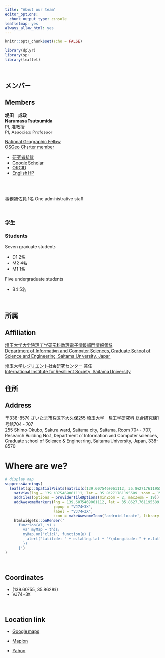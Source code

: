 ```yaml
---
title: "About our team"
editor_options:
  chunk_output_type: console
leafletmap: yes
always_allow_html: yes
---
```


```r
knitr::opts_chunk$set(echo = FALSE)

library(dplyr)
library(sp)
library(leaflet)
```


<br>

## メンバー
##  Members

**堤田　成政**  
**Narumasa Tsutsumida**  
PI, 准教授  
PI, Associate Professor 

[National Geographic Fellow](https://www.nationalgeographic.org/find-explorers/narumasa-tsutsumida)  
[OSGeo Charter member](https://wiki.osgeo.org/wiki/User:Naru)  

- [研究者総覧](http://s-read.saitama-u.ac.jp/researchers/pages/researcher/spZMMhAo)
- [Google Scholar](https://scholar.google.co.jp/citations?user=_Hw3vQQAAAAJ)
- [ORCID](https://orcid.org/0000-0002-6333-0301)
- [English HP](https://narutstsmd.wordpress.com)    

　　
<br>
<br>  

事務補佐員 1名
One administrative staff


<br>  

###  学生
### Students
Seven graduate students

- D1  2名 
- M2  4名  
- M1  1名  

Five undergraduate students

- B4  5名



<br>

## 所属
## Affiliation

[埼玉大学大学院理工学研究科数理電子情報部門情報領域](http://www.ics.saitama-u.ac.jp)  
[Department of Information and Computer Sciences, Graduate School of Science and Engineering, Saitama University, Japan](http://www.ics.saitama-u.ac.jp/en/)

[埼玉大学レジリエント社会研究センター](http://iirs.saitama-u.ac.jp/) 兼任  
[International Institute for Resillient Society, Saitama University](http://iirs.saitama-u.ac.jp/en/index.html)
<br>


## 住所
## Address

〒338-8570 さいたま市桜区下大久保255 埼玉大学　理工学研究科 総合研究棟1号館704・707  
255 Shimo-Okubo, Sakura ward, Saitama city, Saitama, Room 704・707, Research Building No.1, Department of Information and Computer sciences, Graduate school of Science & Engineering, Saitama University,  Japan, 338-8570


# Where are we?



```r
# display map
suppressWarnings(
  leaflet(sp::SpatialPoints(matrix(c(139.6075469061112, 35.86271761195589),nrow = 1)) , width = "100%") %>% 
    setView(lng = 139.6075469061112, lat = 35.86271761195589, zoom = 15) %>% 
    addTiles(options = providerTileOptions(minZoom = 2, maxZoom = 19)) %>%
    addAwesomeMarkers(lng = 139.6075469061112, lat = 35.86271761195589, 
                      popup = "VJ74+3X",
                      label = "VJ74+3X",
                      icon = makeAwesomeIcon("android-locate", library = "ion", markerColor = "red"))  %>%
    htmlwidgets::onRender('
      function(el, x) {
        var myMap = this;
        myMap.on("click", function(e) {
          alert("Latitude: " + e.latlng.lat + "\\nLongitude: " + e.latlng.lng)
        })
      }')
)
```

<br>  

## Coordinates
- (139.60755, 35.86289)
- VJ74+3X

<br>

## Location link
- [Google maps](https://goo.gl/maps/n8XZ7kf1R8eR4GHk7)

- [Mapion](https://www.mapion.co.jp/m2/35.86271761195589,139.6075469061112,18)

- [Yahoo](https://yahoo.jp/WqUb6x)


